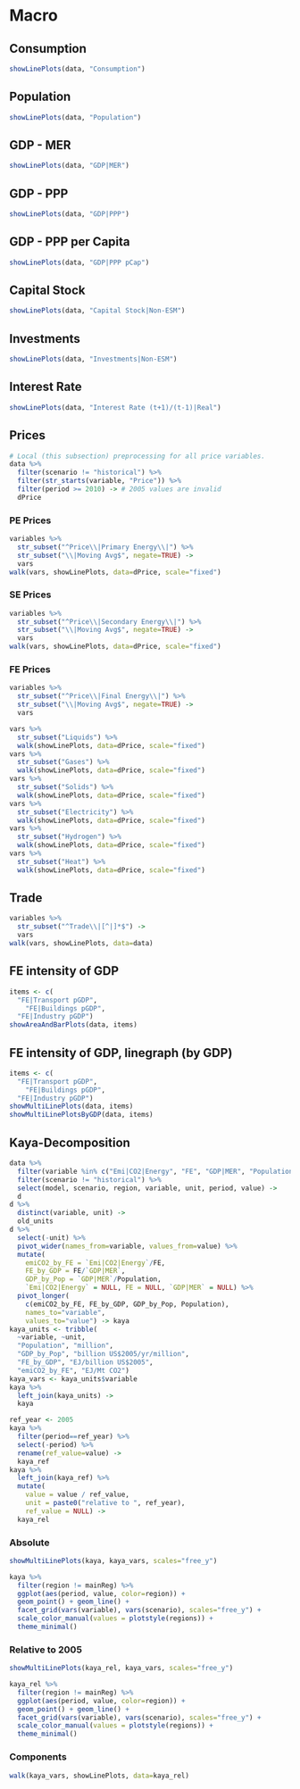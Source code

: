 # Macro


## Consumption

```r
showLinePlots(data, "Consumption")
```


## Population

```r
showLinePlots(data, "Population")
```

## GDP - MER

```r
showLinePlots(data, "GDP|MER")
```


## GDP - PPP

```r
showLinePlots(data, "GDP|PPP")
```

## GDP - PPP per Capita

```r
showLinePlots(data, "GDP|PPP pCap")
```

## Capital Stock


```r
showLinePlots(data, "Capital Stock|Non-ESM")
```

## Investments

```r
showLinePlots(data, "Investments|Non-ESM")
```


## Interest Rate

```r
showLinePlots(data, "Interest Rate (t+1)/(t-1)|Real")
```

## Prices

```r
# Local (this subsection) preprocessing for all price variables.
data %>% 
  filter(scenario != "historical") %>%
  filter(str_starts(variable, "Price")) %>% 
  filter(period >= 2010) -> # 2005 values are invalid
  dPrice
```


### PE Prices

```r
variables %>% 
  str_subset("^Price\\|Primary Energy\\|") %>% 
  str_subset("\\|Moving Avg$", negate=TRUE) ->
  vars
walk(vars, showLinePlots, data=dPrice, scale="fixed")
```

### SE Prices


```r
variables %>% 
  str_subset("^Price\\|Secondary Energy\\|") %>% 
  str_subset("\\|Moving Avg$", negate=TRUE) ->
  vars
walk(vars, showLinePlots, data=dPrice, scale="fixed")
```

### FE Prices

```r
variables %>% 
  str_subset("^Price\\|Final Energy\\|") %>% 
  str_subset("\\|Moving Avg$", negate=TRUE) ->
  vars

vars %>% 
  str_subset("Liquids") %>% 
  walk(showLinePlots, data=dPrice, scale="fixed")
vars %>% 
  str_subset("Gases") %>% 
  walk(showLinePlots, data=dPrice, scale="fixed")
vars %>% 
  str_subset("Solids") %>% 
  walk(showLinePlots, data=dPrice, scale="fixed")
vars %>% 
  str_subset("Electricity") %>% 
  walk(showLinePlots, data=dPrice, scale="fixed")
vars %>% 
  str_subset("Hydrogen") %>% 
  walk(showLinePlots, data=dPrice, scale="fixed")
vars %>% 
  str_subset("Heat") %>% 
  walk(showLinePlots, data=dPrice, scale="fixed")
``` 

## Trade

```r
variables %>% 
  str_subset("^Trade\\|[^|]*$") ->
  vars
walk(vars, showLinePlots, data=data)
```

## FE intensity of GDP

```r
items <- c(
  "FE|Transport pGDP",
	"FE|Buildings pGDP",
  "FE|Industry pGDP")
showAreaAndBarPlots(data, items)
```

## FE intensity of GDP, linegraph (by GDP)

```r
items <- c(
  "FE|Transport pGDP",
	"FE|Buildings pGDP",
  "FE|Industry pGDP")
showMultiLinePlots(data, items)
showMultiLinePlotsByGDP(data, items)
```

## Kaya-Decomposition

```r
data %>% 
  filter(variable %in% c("Emi|CO2|Energy", "FE", "GDP|MER", "Population")) %>% 
  filter(scenario != "historical") %>% 
  select(model, scenario, region, variable, unit, period, value) ->
  d
d %>% 
  distinct(variable, unit) ->
  old_units
d %>% 
  select(-unit) %>% 
  pivot_wider(names_from=variable, values_from=value) %>% 
  mutate(
    emiCO2_by_FE = `Emi|CO2|Energy`/FE,
    FE_by_GDP = FE/`GDP|MER`,
    GDP_by_Pop = `GDP|MER`/Population,
    `Emi|CO2|Energy` = NULL, FE = NULL, `GDP|MER` = NULL) %>% 
  pivot_longer(
    c(emiCO2_by_FE, FE_by_GDP, GDP_by_Pop, Population), 
    names_to="variable",
    values_to="value") -> kaya
kaya_units <- tribble(
  ~variable, ~unit,
  "Population", "million",
  "GDP_by_Pop", "billion US$2005/yr/million",
  "FE_by_GDP", "EJ/billion US$2005",
  "emiCO2_by_FE", "EJ/Mt CO2")
kaya_vars <- kaya_units$variable
kaya %>%
  left_join(kaya_units) ->
  kaya

ref_year <- 2005
kaya %>% 
  filter(period==ref_year) %>% 
  select(-period) %>% 
  rename(ref_value=value) -> 
  kaya_ref
kaya %>% 
  left_join(kaya_ref) %>% 
  mutate(
    value = value / ref_value,
    unit = paste0("relative to ", ref_year),
    ref_value = NULL) ->
  kaya_rel
```

### Absolute

```r
showMultiLinePlots(kaya, kaya_vars, scales="free_y")

kaya %>% 
  filter(region != mainReg) %>% 
  ggplot(aes(period, value, color=region)) + 
  geom_point() + geom_line() +
  facet_grid(vars(variable), vars(scenario), scales="free_y") + 
  scale_color_manual(values = plotstyle(regions)) + 
  theme_minimal()
```

### Relative to 2005

```r
showMultiLinePlots(kaya_rel, kaya_vars, scales="free_y")

kaya_rel %>% 
  filter(region != mainReg) %>% 
  ggplot(aes(period, value, color=region)) + 
  geom_point() + geom_line() +
  facet_grid(vars(variable), vars(scenario), scales="free_y") + 
  scale_color_manual(values = plotstyle(regions)) + 
  theme_minimal()
```

### Components

```r
walk(kaya_vars, showLinePlots, data=kaya_rel)
```
